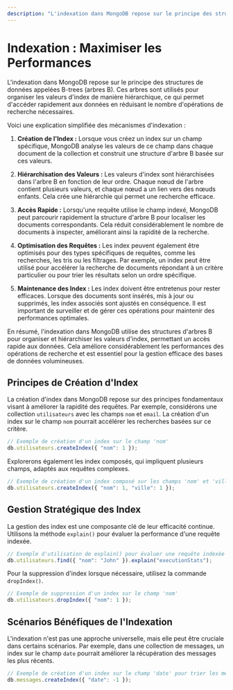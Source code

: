 ```yaml
---
description: "L'indexation dans MongoDB repose sur le principe des structures de données appelées B-trees (arbres B). Ces arbres sont utilisés pour organiser les valeurs d'index de manière hiérarchique, ce qui permet d'accéder rapidement aux données en réduisant le nombre d'opérations de recherche nécessaires."
---
```


# Indexation : Maximiser les Performances


L'indexation dans MongoDB repose sur le principe des structures de données appelées B-trees (arbres B). Ces arbres sont utilisés pour organiser les valeurs d'index de manière hiérarchique, ce qui permet d'accéder rapidement aux données en réduisant le nombre d'opérations de recherche nécessaires.

Voici une explication simplifiée des mécanismes d'indexation :

1. **Création de l'Index :** Lorsque vous créez un index sur un champ spécifique, MongoDB analyse les valeurs de ce champ dans chaque document de la collection et construit une structure d'arbre B basée sur ces valeurs.

2. **Hiérarchisation des Valeurs :** Les valeurs d'index sont hiérarchisées dans l'arbre B en fonction de leur ordre. Chaque nœud de l'arbre contient plusieurs valeurs, et chaque nœud a un lien vers des nœuds enfants. Cela crée une hiérarchie qui permet une recherche efficace.

3. **Accès Rapide :** Lorsqu'une requête utilise le champ indexé, MongoDB peut parcourir rapidement la structure d'arbre B pour localiser les documents correspondants. Cela réduit considérablement le nombre de documents à inspecter, améliorant ainsi la rapidité de la recherche.

4. **Optimisation des Requêtes :** Les index peuvent également être optimisés pour des types spécifiques de requêtes, comme les recherches, les tris ou les filtrages. Par exemple, un index peut être utilisé pour accélérer la recherche de documents répondant à un critère particulier ou pour trier les résultats selon un ordre spécifique.

5. **Maintenance des Index :** Les index doivent être entretenus pour rester efficaces. Lorsque des documents sont insérés, mis à jour ou supprimés, les index associés sont ajustés en conséquence. Il est important de surveiller et de gérer ces opérations pour maintenir des performances optimales.

En résumé, l'indexation dans MongoDB utilise des structures d'arbres B pour organiser et hiérarchiser les valeurs d'index, permettant un accès rapide aux données. Cela améliore considérablement les performances des opérations de recherche et est essentiel pour la gestion efficace des bases de données volumineuses.

## Principes de Création d'Index

La création d'index dans MongoDB repose sur des principes fondamentaux visant à améliorer la rapidité des requêtes. Par exemple, considérons une collection `utilisateurs` avec les champs `nom` et `email`. La création d'un index sur le champ `nom` pourrait accélérer les recherches basées sur ce critère.

```javascript
// Exemple de création d'un index sur le champ 'nom'
db.utilisateurs.createIndex({ "nom": 1 });
```

Explorerons également les index composés, qui impliquent plusieurs champs, adaptés aux requêtes complexes.

```javascript
// Exemple de création d'un index composé sur les champs 'nom' et 'ville'
db.utilisateurs.createIndex({ "nom": 1, "ville": 1 });
```

## Gestion Stratégique des Index

La gestion des index est une composante clé de leur efficacité continue. Utilisons la méthode `explain()` pour évaluer la performance d'une requête indexée.

```javascript
// Exemple d'utilisation de explain() pour évaluer une requête indexée
db.utilisateurs.find({ "nom": "John" }).explain("executionStats");
```

Pour la suppression d'index lorsque nécessaire, utilisez la commande `dropIndex()`.

```javascript
// Exemple de suppression d'un index sur le champ 'nom'
db.utilisateurs.dropIndex({ "nom": 1 });
```

## Scénarios Bénéfiques de l'Indexation

L'indexation n'est pas une approche universelle, mais elle peut être cruciale dans certains scénarios. Par exemple, dans une collection de messages, un index sur le champ `date` pourrait améliorer la récupération des messages les plus récents.

```javascript
// Exemple de création d'un index sur le champ 'date' pour trier les messages
db.messages.createIndex({ "date": -1 });
```